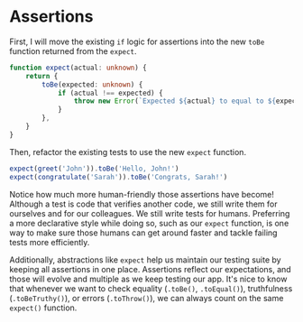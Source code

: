 # Assertions

<EpicVideo url="https://www.epicweb.dev/workshops/testing-fundamentals/test-structure/imperative-vs-declarative-assertions/solution" />

First, I will move the existing `if` logic for assertions into the new `toBe` function returned from the `expect`.

```ts filename=greet.ts highlight=3-7 nonumber
function expect(actual: unknown) {
	return {
		toBe(expected: unknown) {
			if (actual !== expected) {
				throw new Error(`Expected ${actual} to equal to ${expected}`)
			}
		},
	}
}
```

Then, refactor the existing tests to use the new `expect` function.

```ts filename=greet.ts nonumber
expect(greet('John')).toBe('Hello, John!')
expect(congratulate('Sarah')).toBe('Congrats, Sarah!')
```

Notice how much more human-friendly those assertions have become! Although a test is code that verifies another code, we still write them for ourselves and for our colleagues. We still write tests for humans. Preferring a more declarative style while doing so, such as our `expect` function, is one way to make sure those humans can get around faster and tackle failing tests more efficiently.

Additionally, abstractions like `expect` help us maintain our testing suite by keeping all assertions in one place. Assertions reflect our expectations, and those will evolve and multiple as we keep testing our app. It's nice to know that whenever we want to check equality (`.toBe()`, `.toEqual()`), truthfulness (`.toBeTruthy()`), or errors (`.toThrow()`), we can always count on the same `expect()` function.
